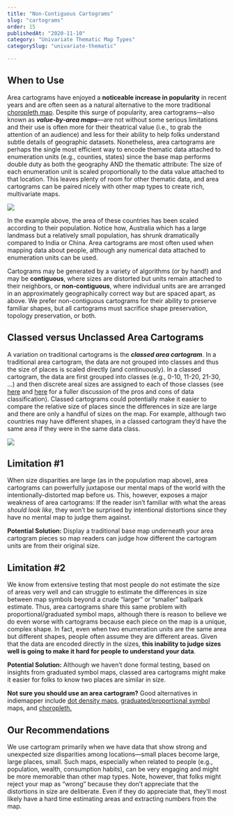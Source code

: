 ```yaml
---
title: "Non-Contiguous Cartograms"
slug: "cartograms"
order: 15
publishedAt: "2020-11-10"
category: "Univariate Thematic Map Types"
categorySlug: "univariate-thematic"

---
```

## When to Use

Area cartograms have enjoyed a **noticeable increase in popularity** in recent years and are often seen as a natural alternative to the more traditional [choropleth map](/guide/choropleth). Despite this surge of popularity, area cartograms—also known as **_value-by-area maps_**—are not without some serious limitations and their use is often more for their theatrical value (i.e., to grab the attention of an audience) and less for their ability to help folks understand subtle details of geographic datasets. Nonetheless, area cartograms are perhaps the single most efficient way to encode thematic data attached to enumeration units (e.g., counties, states) since the base map performs double duty as both the geography AND the thematic attribute: The size of each enumeration unit is scaled proportionally to the data value attached to that location. This leaves plenty of room for other thematic data, and area cartograms can be paired nicely with other map types to create rich, multivariate maps.

![](/images/guide/Asia_pop_cartogram.jpeg)

In the example above, the area of these countries has been scaled according to their population. Notice how, Australia which has a large landmass but a relatively small population, has shrunk dramatically compared to India or China. Area cartograms are most often used when mapping data about people, although any numerical data attached to enumeration units can be used.

Cartograms may be generated by a variety of algorithms (or by hand!) and may be **contiguous**, where sizes are distorted but units remain attached to their neighbors, or **non-contiguous**, where individual units are are arranged in an approximately geographically correct way but are spaced apart, as above. We prefer non-contiguous cartograms for their ability to preserve familiar shapes, but all cartograms must sacrifice shape preservation, topology preservation, or both.

## Classed versus Unclassed Area Cartograms

A variation on traditional cartograms is the **_classed area cartogram_**. In a traditional area cartogram, the data are not grouped into classes and thus the size of places is scaled directly (and continuously). In a classed cartogram, the data are first grouped into classes (e.g., 0-10, 11-20, 21-30, …) and then discrete areal sizes are assigned to each of those classes (see [here](/guide/choropleth) and [here](/guide/proportional-symbols) for a fuller discussion of the pros and cons of data classification). Classed cartograms could potentially make it easier to compare the relative size of places since the differences in size are large and there are only a handful of sizes on the map. For example, although two countries may have different shapes, in a classed cartogram they’d have the same area if they were in the same data class.

![](/images/guide/cartogram_US_pop.jpeg)

## Limitation #1

When size disparities are large (as in the population map above), area cartograms can powerfully juxtapose our mental maps of the world with the intentionally-distorted map before us. This, however, exposes a major weakness of area cartograms: If the reader isn’t familiar with what the areas _should look like_, they won’t be surprised by intentional distortions since they have no mental map to judge them against.

**Potential Solution:** Display a traditional base map underneath your area cartogram pieces so map readers can judge how different the cartogram units are from their original size.

## Limitation #2

We know from extensive testing that most people do not estimate the size of areas very well and can struggle to estimate the differences in size between map symbols beyond a crude “larger” or “smaller” ballpark estimate. Thus, area cartograms share this same problem with proportional/graduated symbol maps, although there is reason to believe we do even worse with cartograms because each piece on the map is a unique, complex shape. In fact, even when two enumeration units are the same area but different shapes, people often assume they are different areas. Given that the data are encoded directly in the sizes, **this inability to judge sizes well is going to make it hard for people to understand your data**.

**Potential Solution:** Although we haven’t done formal testing, based on insights from graduated symbol maps, classed area cartograms might make it easier for folks to know two places are similar in size.

**Not sure you should use an area cartogram?** Good alternatives in indiemapper include [dot density maps](/guide/dot-density), [graduated/proportional symbol](/guide/proportional-symbols) maps, and [choropleth.](/guide/choropleth)

## Our Recommendations

We use cartogram primarily when we have data that show strong and unexpected size disparities among locations—small places become large, large places, small. Such maps, especially when related to people (e.g., population, wealth, consumption habits), can be very engaging and might be more memorable than other map types. Note, however, that folks might reject your map as “wrong” because they don’t appreciate that the distortions in size are deliberate. Even if they do appreciate that, they’ll most likely have a hard time estimating areas and extracting numbers from the map.

